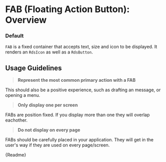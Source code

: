 
<Meta title="Components/FAB (Floating Action Button)/Overview" />

# FAB (Floating Action Button): Overview

### Default

`FAB` is a fixed container that accepts text, size and icon to be displayed. It renders an `RdsIcon` as well as a `RdsButton`.

<Canvas withSource="auto">
  <Story id="components-fab-floating-action-button-stories--size-small"></Story>
  <Story id="components-fab-floating-action-button-stories--default-story"></Story>
  <Story id="components-fab-floating-action-button-stories--size-large"></Story>
</Canvas>

## Usage Guidelines

> **Represent the most common primary action with a FAB**

This should also be a positive experience, such as drafting an message, or opening a menu.

> **Only display one per screen**

FABs are position fixed. If you display more than one they will overlap eachother.

> **Do not display on every page**

FABs should be carefully placed in your application. They will get in the user's way if they are used on every page/screen.

<Description>{Readme}</Description>
